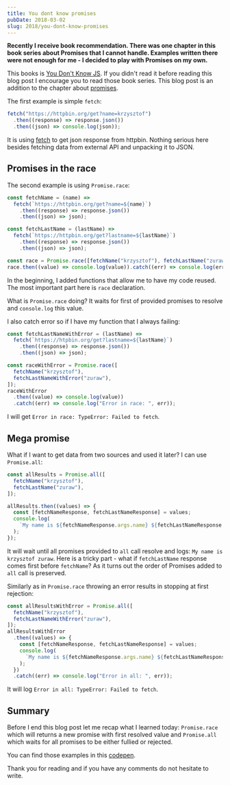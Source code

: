 ```yaml
---
title: You dont know promises
pubDate: 2018-03-02
slug: 2018/you-dont-know-promises
---
```


**Recently I receive book recommendation. There was one chapter in this book series about Promises
that I cannot handle. Examples written there were not enough for me - I decided to play with Promises on my own.**

This books is [You Don't Know JS](https://github.com/getify/You-Dont-Know-JS). If you didn't
read it before reading this blog post I encourage you to read those book series. This blog post
is an addition to the chapter about [promises](https://github.com/getify/You-Dont-Know-JS/blob/master/async%20%26%20performance/ch3.md).

The first example is simple `fetch`:

```js
fetch("https://httpbin.org/get?name=krzysztof")
  .then((response) => response.json())
  .then((json) => console.log(json));
```

It is using [fetch](https://developer.mozilla.org/en-US/docs/Web/API/Fetch_API) to get json response
from httpbin. Nothing serious here besides fetching data from external API and unpacking it to JSON.

## Promises in the race

The second example is using `Promise.race`:

```js
const fetchName = (name) =>
  fetch(`https://httpbin.org/get?name=${name}`)
    .then((response) => response.json())
    .then((json) => json);

const fetchLastName = (lastName) =>
  fetch(`https://httpbin.org/get?lastname=${lastName}`)
    .then((response) => response.json())
    .then((json) => json);

const race = Promise.race([fetchName("krzysztof"), fetchLastName("zuraw")]);
race.then((value) => console.log(value)).catch((err) => console.log(err));
```

In the beginning, I added functions that allow me to have my code reused. The most
important part here is `race` declaration.

What is `Promise.race` doing? It waits for first of provided promises to resolve and `console.log`
this value.

I also catch error so if I have my function that I always failing:

```js
const fetchLastNameWithError = (lastName) =>
  fetch(`https://htpbin.org/get?lastname=${lastName}`)
    .then((response) => response.json())
    .then((json) => json);

const raceWithError = Promise.race([
  fetchName("krzysztof"),
  fetchLastNameWithError("zuraw"),
]);
raceWithError
  .then((value) => console.log(value))
  .catch((err) => console.log("Error in race: ", err));
```

I will get `Error in race: TypeError: Failed to fetch`.

## Mega promise

What if I want to get data from two sources and used it later? I can use `Promise.all`:

```js
const allResults = Promise.all([
  fetchName("krzysztof"),
  fetchLastName("zuraw"),
]);

allResults.then((values) => {
  const [fetchNameResponse, fetchLastNameResponse] = values;
  console.log(
    `My name is ${fetchNameResponse.args.name} ${fetchLastNameResponse.args.lastname}`
  );
});
```

It will wait until all promises provided to `all` call resolve and logs: `My name is krzysztof zuraw`.
Here is a tricky part - what if `fetchLastName` response comes first before `fetchName`? As it turns
out the order of Promises added to `all` call is preserved.

Similarly as in `Promise.race` throwing an error results in stopping at first rejection:

```js
const allResultsWithError = Promise.all([
  fetchName("krzysztof"),
  fetchLastNameWithError("zuraw"),
]);
allResultsWithError
  .then((values) => {
    const [fetchNameResponse, fetchLastNameResponse] = values;
    console.log(
      `My name is ${fetchNameResponse.args.name} ${fetchLastNameResponse.args.lastname}`
    );
  })
  .catch((err) => console.log("Error in all: ", err));
```

It will log `Error in all: TypeError: Failed to fetch`.

## Summary

Before I end this blog post let me recap what I learned today: `Promise.race` which will returns a new
promise with first resolved value and `Promise.all` which waits for all promises to be either fullied
or rejected.

You can find those examples in this [codepen](https://codepen.io/krzysztofzuraw/pen/gvqJKR).

Thank you for reading and if you have any comments do not hesitate to write.
